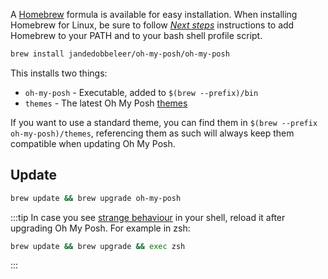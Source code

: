 A [Homebrew][brew] formula is available for easy installation. When installing Homebrew for Linux, be sure to follow *[Next steps][nextsteps]* instructions to add Homebrew to your PATH and to your bash shell profile script.

```bash
brew install jandedobbeleer/oh-my-posh/oh-my-posh
```

This installs two things:

- `oh-my-posh` - Executable, added to `$(brew --prefix)/bin`
- `themes` - The latest Oh My Posh [themes][themes]

If you want to use a standard theme, you can find them in `$(brew --prefix oh-my-posh)/themes`, referencing them as such
will always keep them compatible when updating Oh My Posh.

## Update

```bash
brew update && brew upgrade oh-my-posh
```

:::tip
In case you see [strange behaviour][strange] in your shell, reload it after upgrading Oh My Posh.
For example in zsh:

```bash
brew update && brew upgrade && exec zsh
```
:::

[brew]: https://brew.sh
[nextsteps]: https://docs.brew.sh/Homebrew-on-Linux#install
[themes]: https://ohmyposh.dev/docs/themes
[strange]: https://github.com/JanDeDobbeleer/oh-my-posh/issues/1287
